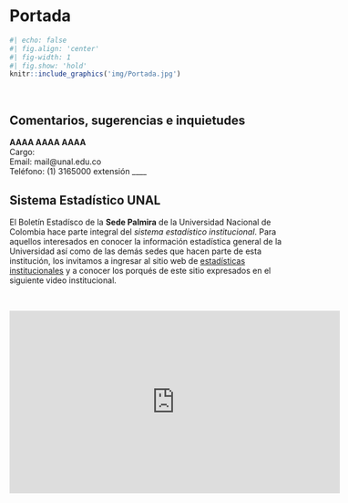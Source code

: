 # Portada {.unnumbered}

```r
#| echo: false
#| fig.align: 'center'
#| fig-width: 1
#| fig.show: 'hold'
knitr::include_graphics('img/Portada.jpg')
```

<br/>

<h2>**Comentarios, sugerencias e inquietudes**</h2> 

**AAAA AAAA AAAA**<br/>
 Cargo: <br/>
 Email: mail@unal.edu.co <br/>
 Teléfono: (1) 3165000 extensión ____ <br/>

<h2>**Sistema Estadístico UNAL**</h2> 

El Boletín Estadísco de la **Sede Palmira** de la Universidad Nacional de Colombia hace parte integral del *sistema estadístico institucional*. Para aquellos interesados en conocer la información estadística general de la Universidad así como de las demás sedes que hacen parte de esta institución, los invitamos a ingresar al sitio web de [estadísticas institucionales](http://estadisticas.unal.edu.co/home/) y a conocer los porqués de este sitio expresados en el siguiente video institucional.

<br/>

<html>
<center>
<iframe width="580" height="320" src="https://www.youtube.com/embed/D1228EikvoM" frameborder="0" allow="accelerometer; autoplay; encrypted-media; gyroscope; picture-in-picture" allowfullscreen></iframe>
</center>
</html>
